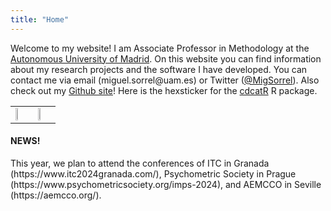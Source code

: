```yaml
---
title: "Home"
---
```


Welcome to my website!  I am Associate Professor in Methodology at the [Autonomous University of Madrid](https://www.uam.es/uam/en/inicio). On this website you can find information about my research projects and the software I have developed. You can contact me via email (miguel.sorrel@uam.es) or Twitter ([@MigSorrel](https://x.com/MigSorrel)). Also check out my [Github site]((https://github.com/miguel-sorrel))! Here is the hexsticker for the [cdcatR](https://cran.r-project.org/web/packages/cdcatR/index.html) R package.

<center>

|   |   |
|---|---|
| ![](images/cdcatR_hex.png){width=40%}| ![](images/miguel-sorrel-small.png){width=40%} |

</center>


#### NEWS!
This year, we plan to attend the conferences of ITC in Granada (https://www.itc2024granada.com/), Psychometric Society in Prague (https://www.psychometricsociety.org/imps-2024), and AEMCCO in Seville (https://aemcco.org/).
